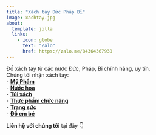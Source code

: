 ```yaml
---
title: "Xách tay Đức Pháp Bỉ"
image: xachtay.jpg
about:
  template: jolla
  links:
    - icon: globe
      text: "Zalo"
      href: https://zalo.me/84364367938
---
```


Đồ xách tay từ các nước Đức, Pháp, Bỉ chính hãng, uy tín.  
Chúng tôi nhận xách tay:  
- [**Mỹ Phẩm**](mypham.qmd)  
- [**Nước hoa**](nuochoa.qmd)  
- [**Túi xách**](tuixach.qmd)  
- [**Thực phẩm chức năng**](tpcn.qmd)  
- [**Trang sức**](trangsuc.qmd)  
- [**Đồ em bé**](embe.qmd)  

**Liên hệ với chúng tôi** tại đây 👇
